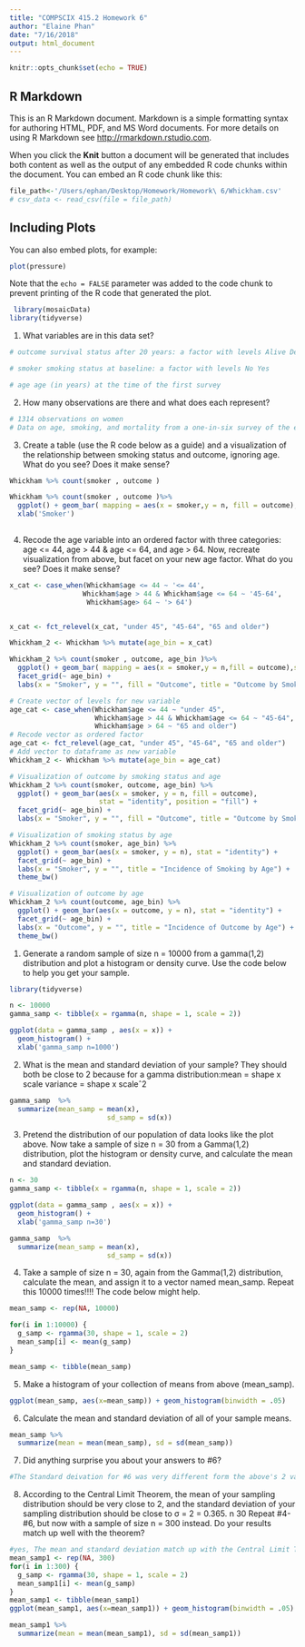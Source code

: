 ```yaml
---
title: "COMPSCIX 415.2 Homework 6"
author: "Elaine Phan"
date: "7/16/2018"
output: html_document
---
```


```r
knitr::opts_chunk$set(echo = TRUE)
```

## R Markdown

This is an R Markdown document. Markdown is a simple formatting syntax for authoring HTML, PDF, and MS Word documents. For more details on using R Markdown see <http://rmarkdown.rstudio.com>.

When you click the **Knit** button a document will be generated that includes both content as well as the output of any embedded R code chunks within the document. You can embed an R code chunk like this:

```r

file_path<-'/Users/ephan/Desktop/Homework/Homework\ 6/Whickham.csv'
# csv_data <- read_csv(file = file_path)
```

## Including Plots

You can also embed plots, for example:

```r
plot(pressure)
```

Note that the `echo = FALSE` parameter was added to the code chunk to prevent printing of the R code that generated the plot.

```r
 library(mosaicData)
library(tidyverse)
```

1. What variables are in this data set?

```r
# outcome survival status after 20 years: a factor with levels Alive Dead

# smoker smoking status at baseline: a factor with levels No Yes

# age age (in years) at the time of the first survey


```

2. How many observations are there and what does each represent?

```r
# 1314 observations on women
# Data on age, smoking, and mortality from a one-in-six survey of the electoral roll in Whickham, a mixed urban and rural district near Newcastle upon Tyne, in the UK. The survey was conducted in 1972-1974 to study heart disease and thyroid disease. A follow-up on those in the survey was conducted twenty years later.
```

3. Create a table (use the R code below as a guide) and a visualization of the relationship between smoking status and outcome, ignoring age. What do you see? Does it make sense?

```r
Whickham %>% count(smoker , outcome )

Whickham %>% count(smoker , outcome )%>%
  ggplot() + geom_bar( mapping = aes(x = smoker,y = n, fill = outcome),stat = "identity", position = 'fill')+
  xlab('Smoker')
 
```

4. Recode the age variable into an ordered factor with three categories: age <= 44, age > 44 & age <= 64, and age > 64. Now, recreate visualization from above, but facet on your new age factor. What do you see? Does it make sense?

```r
x_cat <- case_when(Whickham$age <= 44 ~ '<= 44',
                  Whickham$age > 44 & Whickham$age <= 64 ~ '45-64',
                   Whickham$age> 64 ~ '> 64')


x_cat <- fct_relevel(x_cat, "under 45", "45-64", "65 and older")

Whickham_2 <- Whickham %>% mutate(age_bin = x_cat)

Whickham_2 %>% count(smoker , outcome, age_bin )%>%
  ggplot() + geom_bar( mapping = aes(x = smoker,y = n,fill = outcome),stat = "identity", position = 'fill')+
  facet_grid(~ age_bin) + 
  labs(x = "Smoker", y = "", fill = "Outcome", title = "Outcome by Smoking Status and Age") + theme_bw()

```

```r
# Create vector of levels for new variable
age_cat <- case_when(Whickham$age <= 44 ~ "under 45", 
                     Whickham$age > 44 & Whickham$age <= 64 ~ "45-64", 
                     Whickham$age > 64 ~ "65 and older")
# Recode vector as ordered factor
age_cat <- fct_relevel(age_cat, "under 45", "45-64", "65 and older")
# Add vector to dataframe as new variable
Whickham_2 <- Whickham %>% mutate(age_bin = age_cat)

# Visualization of outcome by smoking status and age
Whickham_2 %>% count(smoker, outcome, age_bin) %>%  
  ggplot() + geom_bar(aes(x = smoker, y = n, fill = outcome),
                      stat = "identity", position = "fill") + 
  facet_grid(~ age_bin) + 
  labs(x = "Smoker", y = "", fill = "Outcome", title = "Outcome by Smoking Status and Age") + theme_bw()

# Visualization of smoking status by age
Whickham_2 %>% count(smoker, age_bin) %>% 
  ggplot() + geom_bar(aes(x = smoker, y = n), stat = "identity") + 
  facet_grid(~ age_bin) + 
  labs(x = "Smoker", y = "", title = "Incidence of Smoking by Age") + 
  theme_bw()

# Visualization of outcome by age
Whickham_2 %>% count(outcome, age_bin) %>% 
  ggplot() + geom_bar(aes(x = outcome, y = n), stat = "identity") + 
  facet_grid(~ age_bin) + 
  labs(x = "Outcome", y = "", title = "Incidence of Outcome by Age") + 
  theme_bw()
```

1. Generate a random sample of size n = 10000 from a gamma(1,2) distribution and plot a histogram or density curve. Use the code below to help you get your sample.

```r
library(tidyverse)

```
```r
n <- 10000
gamma_samp <- tibble(x = rgamma(n, shape = 1, scale = 2))
```

```r
ggplot(data = gamma_samp , aes(x = x)) +
  geom_histogram() +
  xlab('gamma_samp n=1000')
```

2. What is the mean and standard deviation of your sample? They should both be close to 2 because for a gamma distribution:mean = shape x scale variance = shape x scaleˆ2



```r
gamma_samp  %>% 
  summarize(mean_samp = mean(x),
                        sd_samp = sd(x))
```

3. Pretend the distribution of our population of data looks like the plot above. Now take a sample of size n = 30 from a Gamma(1,2) distribution, plot the histogram or density curve, and calculate the mean and standard deviation.

```r
n <- 30
gamma_samp <- tibble(x = rgamma(n, shape = 1, scale = 2))

ggplot(data = gamma_samp , aes(x = x)) +
  geom_histogram() +
  xlab('gamma_samp n=30')

gamma_samp  %>% 
  summarize(mean_samp = mean(x),
                        sd_samp = sd(x))
```
4. Take a sample of size n = 30, again from the Gamma(1,2) distribution, calculate the mean, and assign it to a vector named mean_samp. Repeat this 10000 times!!!! The code below might help.

```r

mean_samp <- rep(NA, 10000)

for(i in 1:10000) {
  g_samp <- rgamma(30, shape = 1, scale = 2)
  mean_samp[i] <- mean(g_samp)
}

mean_samp <- tibble(mean_samp)

```

5. Make a histogram of your collection of means from above (mean_samp).

```r
ggplot(mean_samp, aes(x=mean_samp)) + geom_histogram(binwidth = .05)
```

6. Calculate the mean and standard deviation of all of your sample means.

```r
mean_samp %>% 
  summarize(mean = mean(mean_samp), sd = sd(mean_samp))


```

7. Did anything surprise you about your answers to #6?

```r
#The Standard deivation for #6 was very different form the above's 2 value. The means of the samples are measures of center of the samples, so there is less variation in then the samples, so the standard deviation of the means is less than the standard deviation of a sample.
```

8. According to the Central Limit Theorem, the mean of your sampling distribution should be very close
to 2, and the standard deviation of your sampling distribution should be close to σ = 2 = 0.365. n 30
Repeat #4-#6, but now with a sample of size n = 300 instead. Do your results match up well with the theorem?

```r
#yes, The mean and standard deviation match up with the Central Limit Theorem, which predicts that the mean should be close to 2 and the standard deviation should be about 0.365.
mean_samp1 <- rep(NA, 300)
for(i in 1:300) {
  g_samp <- rgamma(30, shape = 1, scale = 2)
  mean_samp1[i] <- mean(g_samp)
}
mean_samp1 <- tibble(mean_samp1)
ggplot(mean_samp1, aes(x=mean_samp1)) + geom_histogram(binwidth = .05)  

mean_samp1 %>% 
  summarize(mean = mean(mean_samp1), sd = sd(mean_samp1))

```

